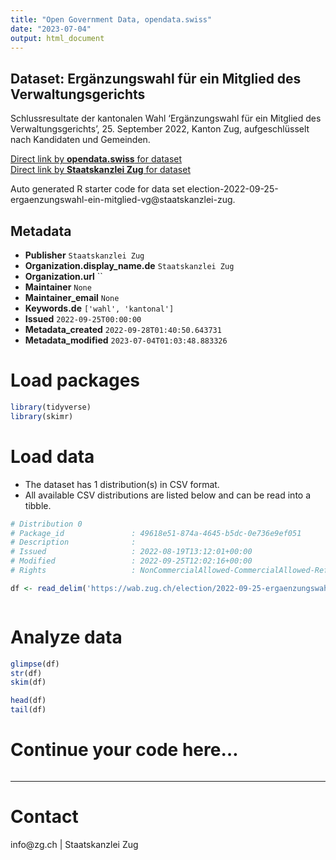 ```yaml
---
title: "Open Government Data, opendata.swiss"
date: "2023-07-04"
output: html_document
---
```


## Dataset: Ergänzungswahl für ein Mitglied des Verwaltungsgerichts

Schlussresultate der kantonalen Wahl 'Ergänzungswahl für ein Mitglied des Verwaltungsgerichts', 25. September 2022, Kanton Zug, aufgeschlüsselt nach Kandidaten und Gemeinden.

[Direct link by **opendata.swiss** for dataset](https://opendata.swiss/de/dataset/erganzungswahl-fur-ein-mitglied-des-verwaltungsgerichts1)<br>
[Direct link by **Staatskanzlei Zug** for dataset](https://wab.zug.ch/election/2022-09-25-ergaenzungswahl-ein-mitglied-vg/data)

Auto generated R starter code for data set election-2022-09-25-ergaenzungswahl-ein-mitglied-vg@staatskanzlei-zug.

## Metadata

- **Publisher** `Staatskanzlei Zug`
- **Organization.display_name.de** `Staatskanzlei Zug`
- **Organization.url** ``
- **Maintainer** `None`
- **Maintainer_email** `None`
- **Keywords.de** `['wahl', 'kantonal']`
- **Issued** `2022-09-25T00:00:00`
- **Metadata_created** `2022-09-28T01:40:50.643731`
- **Metadata_modified** `2023-07-04T01:03:48.883326`


# Load packages

```r

library(tidyverse)
library(skimr)

```

# Load data

-   The dataset has 1 distribution(s) in CSV format.
-   All available CSV distributions are listed below and can be read into a tibble.

```r

# Distribution 0
# Package_id               : 49618e51-874a-4645-b5dc-0e736e9ef051
# Description              : 
# Issued                   : 2022-08-19T13:12:01+00:00
# Modified                 : 2022-09-25T12:02:16+00:00
# Rights                   : NonCommercialAllowed-CommercialAllowed-ReferenceRequired

df <- read_delim('https://wab.zug.ch/election/2022-09-25-ergaenzungswahl-ein-mitglied-vg/data-csv')



```

# Analyze data

```r

glimpse(df)
str(df)
skim(df)

head(df)
tail(df)

```

# Continue your code here...

```r

```

------------------------------------------------------------------------

# Contact

info@zg.ch | Staatskanzlei Zug
